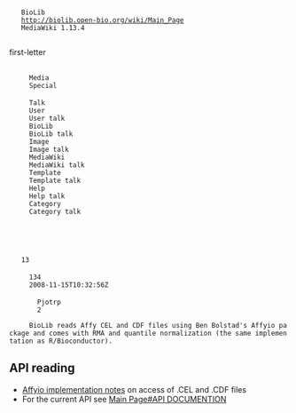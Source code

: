<mediawiki xmlns="http://www.mediawiki.org/xml/export-0.3/" xmlns:xsi="http://www.w3.org/2001/XMLSchema-instance" xsi:schemaLocation="http://www.mediawiki.org/xml/export-0.3/ http://www.mediawiki.org/xml/export-0.3.xsd" version="0.3" xml:lang="en">
  <siteinfo>
    <sitename>BioLib</sitename>
    <base>http://biolib.open-bio.org/wiki/Main_Page</base>
    <generator>MediaWiki 1.13.4</generator>
    <case>first-letter</case>
      <namespaces>
      <namespace key="-2">Media</namespace>
      <namespace key="-1">Special</namespace>
      <namespace key="0" />
      <namespace key="1">Talk</namespace>
      <namespace key="2">User</namespace>
      <namespace key="3">User talk</namespace>
      <namespace key="4">BioLib</namespace>
      <namespace key="5">BioLib talk</namespace>
      <namespace key="6">Image</namespace>
      <namespace key="7">Image talk</namespace>
      <namespace key="8">MediaWiki</namespace>
      <namespace key="9">MediaWiki talk</namespace>
      <namespace key="10">Template</namespace>
      <namespace key="11">Template talk</namespace>
      <namespace key="12">Help</namespace>
      <namespace key="13">Help talk</namespace>
      <namespace key="14">Category</namespace>
      <namespace key="15">Category talk</namespace>
    </namespaces>
  </siteinfo>
  <page>
    <title>BioLib Affymetrix</title>
    <id>13</id>
    <revision>
      <id>134</id>
      <timestamp>2008-11-15T10:32:56Z</timestamp>
      <contributor>
        <username>Pjotrp</username>
        <id>2</id>
      </contributor>
      <text xml:space="preserve">BioLib reads Affy CEL and CDF files using Ben Bolstad's Affyio package and comes with RMA and quantile normalization (the same implementation as R/Bioconductor).

== API reading ==

* [http://github.com/pjotrp/biolib/tree/master/src/clibs/affyio-1.8/README_BIOLIB Affyio implementation notes] on access of .CEL and .CDF files
* For the current API see [[Main Page#API DOCUMENTION]]</text>
    </revision>
  </page>
</mediawiki>
